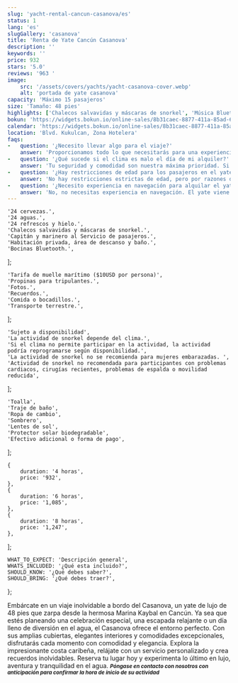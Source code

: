 ```yaml
---
slug: 'yacht-rental-cancun-casanova/es'
status: 1
lang: 'es'
slugGallery: 'casanova'
title: 'Renta de Yate Cancún Casanova'
description: ''
keywords: ''
price: 932
stars: '5.0'
reviews: '963 '
image: 
    src: '/assets/covers/yachts/yacht-casanova-cover.webp'
    alt: 'portada de yate casanova'
capacity: 'Máximo 15 pasajeros'
size: 'Tamaño: 48 pies'
highlights: ['Chalecos salvavidas y máscaras de snorkel', 'Música Bluetooth']
bokun: 'https://widgets.bokun.io/online-sales/8b31caec-8877-411a-85ad-682828170619/experience/949734?partialView=1'
calendar: 'https://widgets.bokun.io/online-sales/8b31caec-8877-411a-85ad-682828170619/experience-calendar/949734'
location: 'Blvd. Kukulcan, Zona Hotelera'
faqs:
-   question: '¿Necesito llevar algo para el viaje?'
    answer: 'Proporcionamos todo lo que necesitarás para una experiencia lujosa y cómoda. Sin embargo, recomendamos traer protector solar, un sombrero y cualquier artículo personal que desees para el día. Si planeas nadar o hacer snorkel, siéntete libre de traer trajes de baño y toallas, aunque estos también pueden ser proporcionados.'
-   question: '¿Qué sucede si el clima es malo el día de mi alquiler?'
    answer: 'Tu seguridad y comodidad son nuestra máxima prioridad. Si las condiciones climáticas no son seguras, trabajaremos contigo para reprogramar tu reserva u ofrecer opciones alternativas. Monitoreamos de cerca los pronósticos del tiempo para garantizar la mejor experiencia posible.'
-   question: '¿Hay restricciones de edad para los pasajeros en el yate?'
    answer: 'No hay restricciones estrictas de edad, pero por razones de seguridad, recomendamos que los niños pequeños estén acompañados por un adulto responsable. El yate está equipado con características de seguridad, incluidos chalecos salvavidas, para garantizar una experiencia segura para todos los huéspedes.'
-   question: '¿Necesito experiencia en navegación para alquilar el yate Casanova?'
    answer: 'No, no necesitas experiencia en navegación. El yate viene con una tripulación profesional para manejar todos los aspectos de la navegación, asegurando un viaje suave y agradable para ti y tus invitados.'
---
```



    '24 cervezas.',
    '24 aguas.',
    '24 refrescos y hielo.',
    'Chalecos salvavidas y máscaras de snorkel.',
    'Capitán y marinero al Servicio de pasajeros.',
    'Habitación privada, área de descanso y baño.',
    'Bocinas Bluetooth.',
];

    'Tarifa de muelle marítimo ($10USD por persona)',
    'Propinas para tripulantes.',
    'Fotos.',
    'Recuerdos.',
    'Comida o bocadillos.',
    'Transporte terrestre.',
];

    'Sujeto a disponibilidad',
    'La actividad de snorkel depende del clima.',
    'Si el clima no permite participar en la actividad, la actividad podría reprogramarse según disponibilidad.',
    'La actividad de snorkel no se recomienda para mujeres embarazadas. ',
    'Actividad de snorkel no recomendada para participantes con problemas cardiacos, cirugías recientes, problemas de espalda o movilidad reducida',
];

    'Toalla',
    'Traje de baño',
    'Ropa de cambio',
    'Sombrero',
    'Lentes de sol',
    'Protector solar biodegradable',
    'Efectivo adicional o forma de pago',
];

    {
        duration: '4 horas',
        price: '932',
    },
    {
        duration: '6 horas',
        price: '1,085',
    },
    {
        duration: '8 horas',
        price: '1,247',
    },
];

    WHAT_TO_EXPECT: 'Descripción general',
    WHATS_INCLUDED: '¿Qué esta incluido?',
    SHOULD_KNOW: '¿Qué debes saber?',
    SHOULD_BRING: '¿Qué debes traer?',
};

<TabPricesYacht client:visible infoPrices={infoPrices} lang={frontmatter.lang} />

<Accordion client:visible title={titles.WHAT_TO_EXPECT} idHash="whatToExpect">
    <TagP>Embárcate en un viaje inolvidable a bordo del Casanova, un yate de lujo de 48 pies que zarpa desde la hermosa Marina Kaybal en Cancún. Ya sea que estés planeando una celebración especial, una escapada relajante o un día lleno de diversión en el agua, el Casanova ofrece el entorno perfecto. Con sus amplias cubiertas, elegantes interiores y comodidades excepcionales, disfrutarás cada momento con comodidad y elegancia. Explora la impresionante costa caribeña, relájate con un servicio personalizado y crea recuerdos inolvidables. Reserva tu lugar hoy y experimenta lo último en lujo, aventura y tranquilidad en el agua. </TagP>
</Accordion>

<Accordion client:visible title={titles.WHATS_INCLUDED} idHash="whatsIncluded">
    <Inclusions includes={includes} notIncludes={notIncludes} />
    <TagP><em><strong><small>Póngase en contacto con nosotros con anticipación para confirmar la hora de inicio de su actividad</small></strong></em></TagP>
</Accordion>

<Accordion client:visible title={titles.SHOULD_KNOW} idHash="whatYouShouldKnow">
    <ShouldKnow shouldKnow={shouldKnow} />
</Accordion>

<Accordion client:visible title={titles.SHOULD_BRING} idHash="whatYouShouldBring">
    <ShouldBring shouldBring={shouldBring} />
</Accordion>